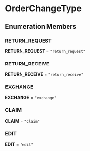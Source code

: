 
# OrderChangeType

## Enumeration Members

### RETURN\_REQUEST

 **RETURN\_REQUEST** = `"return_request"`

### RETURN\_RECEIVE

 **RETURN\_RECEIVE** = `"return_receive"`

### EXCHANGE

 **EXCHANGE** = `"exchange"`

### CLAIM

 **CLAIM** = `"claim"`

### EDIT

 **EDIT** = `"edit"`
